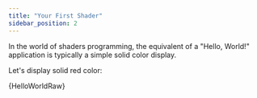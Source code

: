 ```yaml
---
title: "Your First Shader"
sidebar_position: 2
---
```



In the world of shaders programming, the equivalent of a "Hello, World!" application is typically a simple solid color display.

Let's display solid red color:

<Tabs>
  <TabItem value="rsf" label="React Shader Fiber" default>
    <CodeBlock language={'jsx'}>
        {HelloWorldRaw}
    </CodeBlock>
  </TabItem>
  <TabItem value="GLSL" label="GLSL">
  <CodeBlock language={'glsl'}>
    <GLSLOutput component={HelloWorld}/>
  </CodeBlock>
  </TabItem>
</Tabs>

<HelloWorld/>